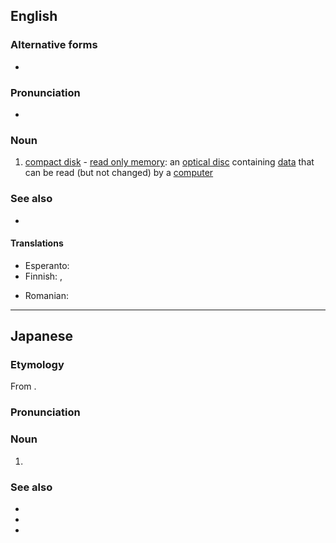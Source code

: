 ==English==

===Alternative forms===
* {{l|en|CD ROM}}

===Pronunciation===
* {{IPA|/siː.diːˈɹɒm/|lang=en}}

===Noun===
{{en-noun|head=[[CD]]-[[ROM]]}}

# [[compact disk]] - [[read only memory]]: an [[optical disc]] containing [[data]] that can be read (but not changed) by a [[computer]]

===See also===
* {{projectlink|wikipedia}}

====Translations====
{{trans-top|CD-ROM}}
* Esperanto: {{t|eo|KD-NLM}}
* Finnish: {{t|fi|CD-ROM-levy}}, {{t|fi|CD-ROM}}
{{trans-mid}}
* Romanian: {{t|ro|CD-ROM}}
{{trans-bottom}}

----

==Japanese==
{{swp|lang=ja}}

===Etymology===
From {{bor|ja|en|CD-ROM|sort=しいでぃいろむ}}.

===Pronunciation===
{{ja-pron|シーディー ロム|acc=5}}

===Noun===
{{ja-noun|シーディー-ロム}}

# {{lb|ja|computing|sort=しいでぃいろむ}} {{l|en|CD-ROM}}

===See also===
* {{ja-r|CD|シーディー}}
* {{ja-r|ROM|ロム}}
* {{ja-l|DVD-ROM||dībuidī-romu}}